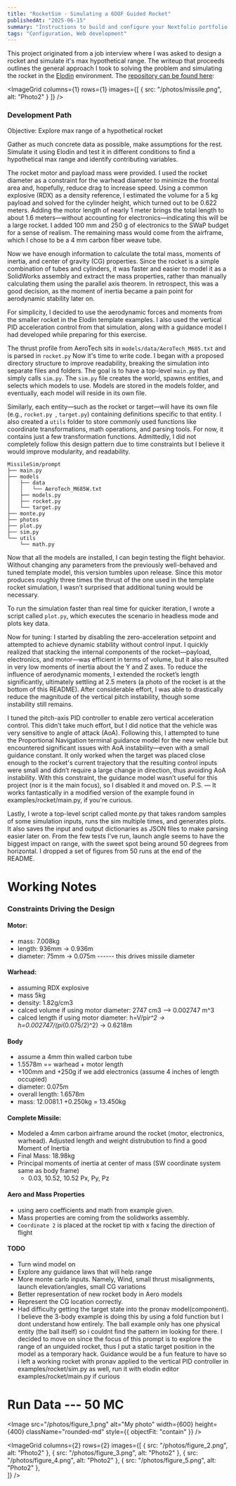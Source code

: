 ```yaml
---
title: "RocketSim - Simulating a 6DOF Guided Rocket"
publishedAt: "2025-06-15"
summary: "Instructions to build and configure your Nextfolio portfolio."
tags: "Configuration, Web development"
---
```


This project originated from a job interview where I was asked to design a rocket and simulate it's max hypothetical range. The writeup that proceeds outlines the general approach I took to solving the problem and simulating the rocket in the [Elodin](https://www.elodin.systems) environment. The [repository can be found here](https://github.com/rq-d/MissileSim/tree/prompt): 

<ImageGrid
  columns={1}
  rows={1}
  images={[
    { src: "/photos/missile.png", alt: "Photo2" }
  ]}
/>
### Development Path
Objective: Explore max range of a hypothetical rocket

Gather as much concrete data as possible, make assumptions for the rest. Simulate it using Elodin and test it in different conditions to find a hypothetical max range and identify contributing variables.

The rocket motor and payload mass were provided. I used the rocket diameter as a constraint for the warhead diameter to minimize the frontal area and, hopefully, reduce drag to increase speed. Using a common explosive (RDX) as a density reference, I estimated the volume for a 5 kg payload and solved for the cylinder height, which turned out to be 0.622 meters. Adding the motor length of nearly 1 meter brings the total length to about 1.6 meters—without accounting for electronics—indicating this will be a large rocket. I added 100 mm and 250 g of electronics to the SWaP budget for a sense of realism. The remaining mass would come from the airframe, which I chose to be a 4 mm carbon fiber weave tube.

Now we have enough information to calculate the total mass, moments of inertia, and center of gravity (CG) properties. Since the rocket is a simple combination of tubes and cylinders, it was faster and easier to model it as a SolidWorks assembly and extract the mass properties, rather than manually calculating them using the parallel axis theorem. In retrospect, this was a good decision, as the moment of inertia became a pain point for aerodynamic stability later on.

For simplicity, I decided to use the aerodynamic forces and moments from the smaller rocket in the Elodin template examples. I also used the vertical PID acceleration control from that simulation, along with a guidance model I had developed while preparing for this exercise.

The thrust profile from AeroTech sits in `models/data/AeroTech_M685.txt` and is parsed in `rocket.py`
Now it's time to write code. I began with a proposed directory structure to improve readability, breaking the simulation into separate files and folders. The goal is to have a top-level `main.py` that simply calls `sim.py`. The `sim.py` file creates the world, spawns entities, and selects which models to use. Models are stored in the models folder, and eventually, each model will reside in its own file.

Similarly, each entity—such as the rocket or target—will have its own file (e.g., `rocket.py `, `target.py`) containing definitions specific to that entity. I also created a `utils` folder to store commonly used functions like coordinate transformations, math operations, and parsing tools. For now, it contains just a few transformation functions. Admittedly, I did not completely follow this design pattern due to time constraints but I believe it would improve modularity, and readability.

```
MissileSim/prompt
├── main.py
├── models
│   ├── data
│   │   └── AeroTech_M685W.txt
│   ├── models.py
│   ├── rocket.py
│   └── target.py
├── monte.py
├── photos
├── plot.py
├── sim.py
└── utils
    └── math.py
```

Now that all the models are installed, I can begin testing the flight behavior. Without changing any parameters from the previously well-behaved and tuned template model, this version tumbles upon release. Since this motor produces roughly three times the thrust of the one used in the template rocket simulation, I wasn’t surprised that additional tuning would be necessary.

To run the simulation faster than real time for quicker iteration, I wrote a script called `plot.py`, which executes the scenario in headless mode and plots key data.

Now for tuning: I started by disabling the zero-acceleration setpoint and attempted to achieve dynamic stability without control input. I quickly realized that stacking the internal components of the rocket—payload, electronics, and motor—was efficient in terms of volume, but it also resulted in very low moments of inertia about the Y and Z axes. To reduce the influence of aerodynamic moments, I extended the rocket’s length significantly, ultimately settling at 2.5 meters (a photo of the rocket is at the bottom of this README). After considerable effort, I was able to drastically reduce the magnitude of the vertical pitch instability, though some instability still remains.

I tuned the pitch-axis PID controller to enable zero vertical acceleration control. This didn’t take much effort, but I did notice that the vehicle was very sensitive to angle of attack (AoA). Following this, I attempted to tune the Proportional Navigation terminal guidance model for the new vehicle but encountered significant issues with AoA instability—even with a small guidance constant. It only worked when the target was placed close enough to the rocket's current trajectory that the resulting control inputs were small and didn’t require a large change in direction, thus avoiding AoA instability. With this constraint, the guidance model wasn’t useful for this project (nor is it the main focus), so I disabled it and moved on.
P.S. — It works fantastically in a modified version of the example found in examples/rocket/main.py, if you're curious.

Lastly, I wrote a top-level script called monte.py that takes random samples of some simulation inputs, runs the sim multiple times, and generates plots. It also saves the input and output dictionaries as JSON files to make parsing easier later on. From the few tests I’ve run, launch angle seems to have the biggest impact on range, with the sweet spot being around 50 degrees from horizontal. I dropped a set of figures from 50 runs at the end of the README.

# Working Notes

### Constraints Driving the Design

#### Motor:

- mass: 7.008kg
- length: 936mm -> 0.936m
- diameter: 75mm -> 0.075m ------ this drives missile diameter

#### Warhead:

- assuming RDX explosive
- mass 5kg
- density: 1.82g/cm3
- calced volume if using motor diameter: 2747 cm3 --> 0.002747 m^3
- calced length if using motor diameter: h=V/pi*r^2 -> h=0.002747/(pi*(0.075/2)^2) -> 0.6218m

#### Body

- assume a 4mm thin walled carbon tube
- 1.5578m == warhead + motor length
- +100mm and +250g if we add electronics (assume 4 inches of length occupied)
- diameter: 0.075m
- overall length: 1.6578m
- mass: 12.0081.1 +0.250kg = 13.450kg

#### Complete Missile:

- Modeled a 4mm carbon airframe around the rocket (motor, electronics, warhead). Adjusted length and weight distrubution to find a good Moment of Inertia
- Final Mass: 18.98kg
- Principal moments of inertia at center of mass (SW coordinate system same as body frame)
  - 0.03, 10.52, 10.52 Px, Py, Pz

#### Aero and Mass Properties

- using aero coefficients and math from example given.
- Mass properties are coming from the solidworks assembly.
- `Coordinate 2` is placed at the rocket tip with x facing the direction of flight

#### TODO

- Turn wind model on
- Explore any guidance laws that will help range
- More monte carlo inputs. Namely, Wind, small thrust misalignments, launch elevation/angles, small CG variations
- Better representation of new rocket body in Aero models
- Represent the CG location correctly.
- Had difficulty getting the target state into the pronav model(component). I believe the 3-body example is doing this by using a fold function but I dont understand how entirely. The ball example only has one physical entity (the ball itself) so i couldnt find the pattern im looking for there. I decided to move on since the focus of this prompt is to explore the range of an unguided rocket, thus I put a static target position in the model as a temporary hack. Guidance would be a fun feature to have so i left a working rocket with pronav applied to the vertical PID controller in examples/rocket/sim.py as well, run it with elodin editor examples/rocket/main.py if curious

# Run Data --- 50 MC

<Image
  src="/photos/figure_1.png"
  alt="My photo"
  width={600}
  height={400}
  className="rounded-md"
  style={{ objectFit: "contain" }}
/>

<ImageGrid
  columns={2}
  rows={2}
  images={[
    { src: "/photos/figure_2.png", alt: "Photo2" },
    { src: "/photos/figure_3.png", alt: "Photo2" },
    { src: "/photos/figure_4.png", alt: "Photo2" },
    { src: "/photos/figure_5.png", alt: "Photo2" },    
  ]}
/>
